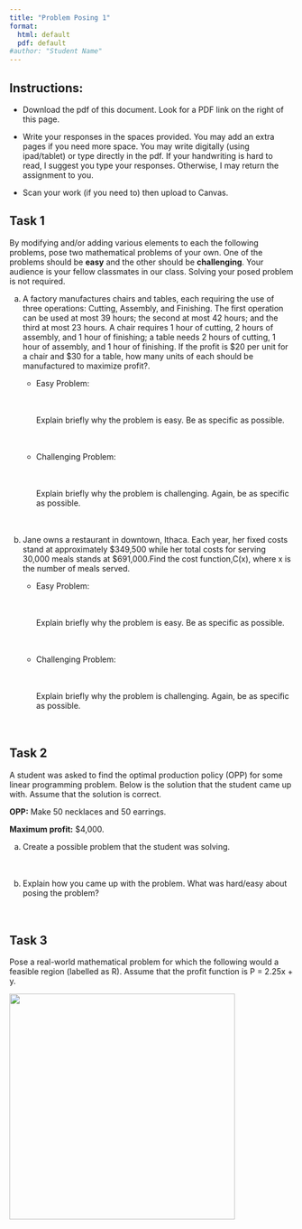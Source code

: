 ```yaml
---
title: "Problem Posing 1"
format:
  html: default
  pdf: default
#author: "Student Name"
---
```


## Instructions: 

-   Download the pdf of this document. Look for a PDF link on the right of this page.

-   Write your responses in the spaces provided. You may add an extra pages if you need more space. You may write digitally (using ipad/tablet) or type directly in the pdf. If your handwriting is hard to read, I suggest you type your responses. Otherwise, I may return the assignment to you.

-   Scan your work (if you need to) then upload to Canvas.

## Task 1

By modifying and/or adding various elements to each the following problems, pose two mathematical problems of your own. One of the problems should be **easy** and the other should be **challenging**. Your audience is your fellow classmates in our class. Solving your posed problem is not required.

a.  A factory manufactures chairs and tables, each requiring the use of three operations: Cutting, Assembly, and Finishing. The first operation can be used at most 39 hours; the second at most 42 hours; and the third at most 23 hours. A chair requires 1 hour of cutting, 2 hours of assembly, and 1 hour of finishing; a table needs 2 hours of cutting, 1 hour of assembly, and 1 hour of finishing. If the profit is \$20 per unit for a chair and \$30 for a table, how many units of each should be manufactured to maximize profit?.

    -   Easy Problem:<br><br><br> \vspace{5cm}

        Explain briefly why the problem is easy. Be as specific as possible.<br><br><br> \vspace{2cm}

    -   Challenging Problem:<br><br><br> \vspace{5cm}

        Explain briefly why the problem is challenging. Again, be as specific as possible.<br><br><br> \vspace{2cm}

b.  Jane owns a restaurant in downtown, Ithaca. Each year, her fixed costs stand at approximately \$349,500 while her total costs for serving 30,000 meals stands at \$691,000.Find the cost function,C(x), where x is the number of meals served.

    -   Easy Problem: <br><br><br> \vspace{5cm}

        Explain briefly why the problem is easy. Be as specific as possible.<br><br><br> \vspace{2cm}

    -   Challenging Problem:<br><br><br> \vspace{5cm}

        Explain briefly why the problem is challenging. Again, be as specific as possible.<br><br><br> \vspace{2cm}

## Task 2

A student was asked to find the optimal production policy (OPP) for some linear programming problem. Below is the solution that the student came up with. Assume that the solution is correct.

**OPP:** Make 50 necklaces and 50 earrings.

**Maximum profit:** \$4,000.

a.  Create a possible problem that the student was solving.<br><br><br> \vspace{5cm}

b.  Explain how you came up with the problem. What was hard/easy about posing the problem?<br><br><br> \vspace{2cm}

## Task 3

Pose a real-world mathematical problem for which the following would a feasible region (labelled as R). Assume that the profit function is P = 2.25x + y.

![](/img/r.png){fig-align="center" width="400"}
